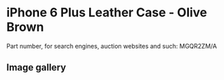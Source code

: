 
# iPhone 6 Plus Leather Case - Olive Brown

Part number, for search engines, auction websites and such: MGQR2ZM/A

## Image gallery

<div style={{ width: '100%', maxWidth: '768px' }}>
<GalleryComponent
    images={[
      {
        original: "/everysource/MGQR2.webp",
        thumbnail: "/everypreview/MGQR2.webp",
      },
      {
        original: "/everysource/MGQR2_AV1_GOLD.webp",
        thumbnail: "/everypreview/MGQR2_AV1_GOLD.webp",
      },
      {
        original: "/everysource/MGQR2_AV1_SILVER.webp",
        thumbnail: "/everypreview/MGQR2_AV1_SILVER.webp",
      },
      {
        original: "/everysource/MGQR2_AV1_SPACE_GRAY.webp",
        thumbnail: "/everypreview/MGQR2_AV1_SPACE_GRAY.webp",
      },
      {
        original: "/everysource/MGQR2_AV2.webp",
        thumbnail: "/everypreview/MGQR2_AV2.webp",
      },
      {
        original: "/everysource/MGQR2_AV3.webp",
        thumbnail: "/everypreview/MGQR2_AV3.webp",
      },
      {
        original: "/everysource/MGQR2_AV4.webp",
        thumbnail: "/everypreview/MGQR2_AV4.webp",
      },
      {
        original: "/everysource/MGQR2_AV5.webp",
        thumbnail: "/everypreview/MGQR2_AV5.webp",
      }
    ]}
  />
</div>